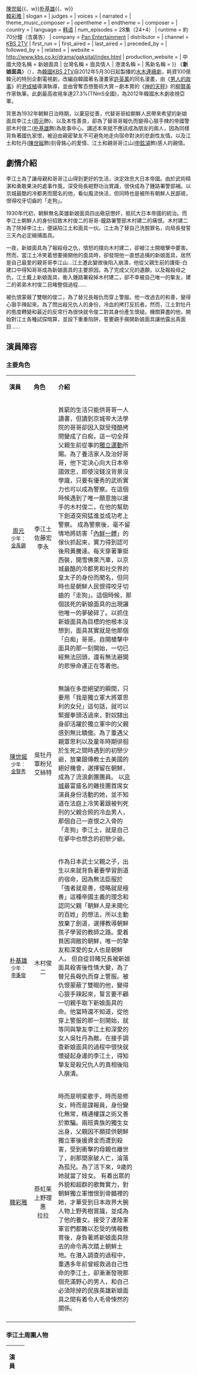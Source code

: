 {{Infobox Television
| show_name     = 新娘面具
| original_name = {{lang|ko|각시탈}}
| image         = [[檔案:新娘面具.jpg|250px]]
| caption       = 電視劇海報
| genre         = [[時代劇|時代劇]]、[[諜戰|諜戰]]、[[愛情|愛情]]
| format        = 
| based_on      = [[許英萬|許英萬]]《新娘面具》
| creator       =
| developer     = 
| writer        = [[柳賢美|柳賢美]]
| director      = [[尹成植|尹成植]]、[[車榮勳|車榮勳]]
| creative_director = 
| presenter     = 
| starring      = [[周元_(韓國)|周元]]{{、w}}[[陳世娫|陳世娫]]{{、w}}[[朴基雄|朴基雄]]{{、w}}<br>[[韓彩雅|韓彩雅]]
| slogan        =  
| judges        = 
| voices        = 
| narrated      = 
| theme_music_composer = 
| opentheme            =  
| endtheme             = 
| composer             = 
| country       = {{KOR}}
| language      = [[韩语|韩语]]
| num_episodes  = 28集（24+4）
| runtime       = 約70分鐘（含廣告）
| company       = [[Pan_Entertainment|Pan Entertainment]]
| distributor   = 
| channel       = [[KBS第2頻道|KBS 2TV]]
| first_run     = {{KOR}}
| first_aired   = {{start date|2012|5|30}}
| last_aired    = {{end date|2012|9|6}}
| preceded_by   = <!--只適用於系列作品-->
| followed_by   = <!--只適用於系列作品-->
| related       = 
| website       = http://www.kbs.co.kr/drama/gaksital/index.html
| production_website =
| 中國大陸名稱 = 新娘面具
| 台灣名稱    = 面具情人
| 港澳名稱    = 
| 馬新名稱    =  
}}
《'''新娘面具'''》（{{kor|k=각시탈|rm=Gaksital}}），為[[韓國|韓國]][[KBS第2頻道|KBS 2TV]]自2012年5月30日起製播的[[KBS水木連續劇|水木連續劇]]，耗資100億韓元的特別企劃電視劇，改編自韓國著名漫畫家[[許英萬|許英萬]]的同名漫畫，由《[[男人的故事|男人的故事]]》的[[尹成植|尹成植]]導演執導，並由曾奪百想藝術大賞－劇本賞的《[[神的天秤|神的天秤]]》的[[柳賢美|柳賢美]]作家執筆。此劇最高收視率達27.3%(TNmS全國)，為2012年韓國水木劇收視亞軍。

背景為1932年朝鮮日治時期，以棄惡從善，代替哥哥給朝鮮人民帶來希望的新娘面具李江土([[周元_(韓國)|周元]]飾)、以及本性善良，卻為了替哥哥報仇而變得心狠手辣的帝國警部木村俊二([[朴基雄|朴基雄]]飾)為故事中心。講述本來就不應該成為朋友的兩人，因為同樣背負著國仇家恨，被迫由親密摯友不可避免地走向宿命對決的悲劇性友情。以及江土和牡丹([[陳世娫|陳世娫]]飾)刻骨銘心的愛情、江土和親哥哥江山([[申鉉濬|申鉉濬]]飾)感人的親情。

== 劇情介紹 ==
李江土為了讓母親和哥哥江山得到更好的生活，決定效忠大日本帝國。由於武術精湛和勇敢果決的處事作風，深受局長紺野功治賞識，很快成為了鍾路署警部補。以京城最酷的冷都男而聞名的他，看似風流快活，但同時也是被所有朝鮮人民鄙視，恨得咬牙切齒的「走狗」。

1930年代初，朝鮮無名英雄新娘面具四出儆惡懲奸，抵抗大日本帝國的統治。而李江土朝鮮人的身份招致木村俊二的哥哥-鐘路署警部木村建二的痛恨。木村建二為了除掉李江土，便誣陷江土和面具一伙。江土為了替自己洗脫罪名，向局長發誓三天內必定緝捕面具。

一夜，新娘面具為了報殺母之仇，憤怒的撲向木村建二，卻被江土開槍擊中要害。然而，當江土冷笑着想要揭開他的面具時，卻發現他一直想追捕的新娘面具，居然是自己最愛的親哥哥李江山…江土遭此變故後陷入崩潰，他從父親生前的護衛-白建口中得知哥哥成為新娘面具的主要原因。為了完成父兄的遺願，以及報殺母之仇，江土戴上新娘面具，衝入鍾路署殺掉木村建二，卻不幸被自己唯一的摰友，建二的弟弟木村俊二目睹整個過程……

被仇恨蒙蔽了雙眼的俊二，為了替兄長報仇而穿上警服。他一改過去的和善，變得心狠手辣起來。為了問出殺兄仇人的身份，冷血的拷打反抗者。然而，江土對牡丹的態度轉變和最近的反常行為很快就令俊二對其身份產生懷疑。機關算盡的他，開始對江土各種試探暗算，並設下重重陷阱，誓要親手揭開新娘面具讓他露出真面目……

== 演員陣容 ==
=== 主要角色 ===
{| class="wikitable" width="70%"
|- style="background:#696969; color:white" align=center
| width="15%"|'''演員''' 
| width="15%"|'''角色''' 
|'''介紹''' 
|-
|<center>[[周元_(韓國)|周元]]<br /><small>少年：[[金禹錫|金禹錫]]</small>||<center>李江土<br>佐藤宏<br/>李永|| 貧窮的生活只能供哥哥一人讀書，但讀到京城帝大法學院的哥哥卻因入獄受殘酷拷問變成了白痴，這一切全拜父親生前從事的[[韓國獨立運動|獨立運動]]所賜。為了養活家人及治好哥哥，他下定決心向大日本帝國效忠，即使沒錢沒背景沒學識，只要有優秀的武術實力也可以成為警察。在這個時候遇到了唯一願意施以援手的木村俊二，在他的幫助下劍道突飛猛進並成功考上警察。
成為警察後，毫不留情地將妨害「[[內鮮一體|內鮮一體]]」的傢伙抓起來，實力得到認可後飛黃騰達。每天穿著筆挺西裝，開雪佛萊汽車，以京城最酷的冷都男和社交界的皇太子的身份而聞名，但同時也是朝鮮人民恨得咬牙切齒的「走狗」。這個時候，那個該死的新娘面具的出現讓他唯一的夢破碎了。以抓住新娘面具為目標的他根本沒想到，面具其實就是他那個「白痴」哥哥。自開槍擊中面具的那一刻開始，一切已經無法回頭，還有無法避開的悲慘命運正在等着他。
|-
|<center>[[陳世娫|陳世娫]]<br /><small>少年：[[金賢秀|金賢秀]]</small> ||<center>吳牡丹<br/>覃粉兒<br/>艾絲特 || 無論在多麼絕望的瞬間，只要用「我是獨立軍大將覃思利的女兒」這句話，就可以緊握拳頭活過來，對奴隸出身卻活躍於獨立軍中的父親感到無比驕傲。為了重遇父親覃思利以及童年時期徘徊於生死之間時遇到的初戀少爺，放棄跟傳教士去美國的絕好機會，選擇留在朝鮮，成為了流浪劇團團員。
以[[京城府|京城]]最富盛名的雜技團首席女演員身份活動的她，並不知道在法庭上冷笑著跟被判死刑的父親合照的冷血男人，那個自己一直恨之入骨的「走狗」李江土，就是自己在夢中也想念的初戀少爺。
|-
|<center>[[朴基雄|朴基雄]]<br /><small>少年：[[李秉俊|李秉俊]]</small>||<center>木村俊二|| 作為日本武士父親之子，出生以來就背負著要學習劍道的宿命，因為無法臣服於「強者就是善，侵略就是極善」這種帝國主義的理念和認同父親「朝鮮人是未開化的百姓」的想法，所以主動放棄了劍道，選擇教導朝鮮孩子學習的教師之路。愛着貧困凋敝的朝鮮，唯一的摯友和深愛的女人也是朝鮮人。
但自從目睹兄長被新娘面具殺害後性情大變，為了替兄長報仇而穿上警服。被仇恨蒙蔽了雙眼的他，變得心狠手辣起來，誓言要不顧一切親手取下新娘面具的命。他當時還不知道，從他穿上警服的那一刻開始，就等同與摯友李江土和深愛的女人吳牡丹為敵。在接手調查新娘面具的過程中很快就懷疑起身邊的李江土，得知摯友是殺兄仇人的真相後陷入崩潰。
|-
|<center>[[韓彩雅|韓彩雅]] ||<center>蔡虹茱<br />上野理惠<br/>拉拉 || 時而是明星歌手，時而是修女，時而是諜報員，身份變化無常，精通權謀之術又善於欺騙。兩班貴族的獨生女出身，父親因不願提供朝鮮獨立軍後援資金而遭到殺害，受到衝擊的母親也離世了，剎那間家破人亡，淪落為孤兒。為了活下來，9歲的她就當了妓女。
有着出眾的外貌和超群的歌舞實力，對朝鮮獨立軍憎恨到骨髓裡的她，才華受到日本政界大腕人物上野秀樹賞識，並成為了他的養女。接受了連陸軍軍官們都難以忍受的情報教育後，身負著將新娘面具除去的命令再次踏上朝鮮土地。在潛入調查的過程中，重遇多年前曾經救過自己性命的李江土，卻漸漸發現那個充滿野心的男人，和自己必須除掉的民族英雄新娘面具之間有着令人毛骨悚然的關係。
|-
|}

=== 李江土周圍人物 ===
{| class="wikitable" width="100%"
|- style="background:#696969; color:white" align=center
| width="12%"|'''演員''' 
| width="12%"|'''角色''' 
|'''介紹''' 
|-
|<center>[[申鉉濬|申鉉濬]]<br><small>少年：[[尹弘斌|尹弘斌]]</small>||<center>李江山<br/>李仁  || 江土的哥哥，因被日本警察嚴刑拷打，成了智障。在向殺母仇人健二復仇時，被不知情的身為帝國警察的弟弟開槍打死。
|-
|<center>[[宋鈺宿|宋鈺宿]] ||<center>韓氏|| 江山、江土的母親，發現江山為新娘面具後，被追來訊問的健二失手殺害。
|-
|<center>[[李一宰|李一宰]] ||<center>李宣|| 江山、江土的父親。
|-
|<center>[[全賢|全賢]] ||<center>白健|| 李宣的手下
|-
|}

=== 牡丹周圍人物 ===
{| class="wikitable" width="100%"
|- style="background:#696969; color:white" align=center
| width="12%"|'''演員''' 
| width="12%"|'''角色''' 
|'''介紹''' 
|-
|<center>[[全盧民|全盧民]] ||<center>覃<ref>台灣東森戲劇台首播配音時，覃念作"ㄊㄢˊ"，但後來台灣教育部更改覃字念作"ㄑ一ㄣˊ"，出現讀音錯誤現象。(實則"覃"字做為姓氏時，有三種不同發音。有唸做ㄊㄢˊ者，有唸做ㄑㄧㄣˊ者，亦有唸ㄒㄩㄣˊ者。)</ref>思利 || 牡丹的父親，獨立軍，假扮成有錢會社會長崔泰坤，接近李伯爵夫婦。
|-
|<center>[[孫炳昊|孫炳昊]] ||<center>趙東柱 || 極東雜技團團長
|-
|<center>[[李京實|李京實]] ||<center>吳東年 || 極東雜技團團員，當覃思利要被公開處決時，向警察反抗，被俊二開槍打死。
|-
|<center>[[李炳俊|李炳俊]] ||<center>申南多 || 極東雜技團團員
|-
|<center>[[孫汝恩|孫汝恩]] ||<center>嚴善華 || 極東雜技團團員，和牡丹最要好的妹妹。
|-
|<center>[[徐允兒|徐允兒]] ||<center>季順 || 極東雜技團團員，總是為了錢，出賣雜技團團員。
|-
|<center>[[潘敏貞|潘敏貞]] ||<center>安娜<br />（赤波） || 獨立軍同志，和覃思利假扮夫妻接近李時勇夫婦。在幫助覃思利逃跑時，重槍摔落車下，被警察抓回審問，最終咬舌自盡。
|-
|<center>[[金明坤|金明坤]] ||<center>楊白 || 獨立領導人
|-
|<center>[[鄭恩屏|鄭恩屏]] ||<center>真紅 || 臨時政府菁英要員
|-
|<center>[[金智玟|金智玟]] ||<center>安石 || 臨時政府菁英要員
|-
|<center>[[金永勳|金永勳]] ||<center>朴勤修 || 獨立軍要員，為了保護新娘面具，被俊二開槍打死。
|-
|<center>[[朴寶劍|朴寶劍]] ||<center>民奎 || 季順的弟弟
|-
|}

=== 木村俊二周圍人物 ===
{| class="wikitable" width="100%"
|- style="background:#696969; color:white" align=center
| width="12%"|'''演員''' 
| width="12%"|'''角色''' 
|'''介紹''' 
|-
|<center>[[千虎珍|千虎珍]] ||<center>木村太郎|| 鐘路警察署長，俊二的父親，氣昇會會員。
|-
|<center>[[朴柱亨|朴柱亨]] ||<center>木村憲二<ref>東森播出時，翻譯為木村健治。</ref>|| 鐘路警察署警部，俊二的哥哥。因為殺害江土的母親，遭到江土扮成的新娘面具殺害。
|-
|<center>[[朱福珍|朱福珍]] ||<center>奶娘 || 俊二的奶娘，順伊的奶奶
|-
|<center>[[賈媛|賈媛]] ||<center>沈順伊 || 被召去戰場擔任看護婦，實為日本為了召慰安婦的謊言。
|-
|}

=== 蔡虹茱周圍人物 ===
{| class="wikitable" width="100%"
|- style="background:#696969; color:white" align=center
| width="12%"|'''演員''' 
| width="12%"|'''角色''' 
|'''介紹''' 
|-
|<center>[[全國煥|全國煥]] ||<center>上原秀樹 || 氣昇會會長，虹茱的養父。
|-
|<center>[[安亨俊|安亨俊]] ||<center>勝山準 || 虹茱的護衛武士
|-
|<center>[[Bruce_Kahn|Bruce Kahn]] ||<center>加藤銀平 || 上原的手下
|-
|}

=== 鐘路警察署 ===
{| class="wikitable" width="100%"
|- style="background:#696969; color:white" align=center
| width="12%"|'''演員''' 
| width="12%"|'''角色''' 
|'''介紹''' 
|-
|<center>[[金應洙|金應洙]] ||<center>紺野浩二<ref>東森播出時，翻譯為今野弘治</ref> || [[朝鮮總督府|總督府]]警務局長，後被銀平殺害。
|-
|<center>[[尹鋒吉|尹鋒吉]] ||<center>阿部愼司 || 鐘路警察署巡察，江土的部下。
|-
|<center>[[尹鎮鎬|尹鎮鎬]] ||<center>小磯忠信 || 鐘路警察署巡察部長，憲二的部下。
|-
|<center>[[余鎬民|余鎬民]] ||<center>有志石田 || 俊二及小磯派來監視江土的警察
|-
|<center>[[金明樹|金明樹]] ||<center>村山義雄 || 上原秀樹威脅總督而上任的新署長
|-
|}

=== 天使俱樂部 ===
{| class="wikitable" width="100%"
|- style="background:#696969; color:white" align=center
| width="12%"|'''演員''' 
| width="12%"|'''角色''' 
|'''介紹''' 
|-
|<center>[[池瑞胤|池瑞胤]] ||<center>塔霞 || 天使俱樂部經營者，亦為協助獨立軍的一員。
|-
|<center>[[白宰振|白宰振]] ||<center>奉室長 || 天使俱樂部管理室長
|-
|<center>[[崔代勳|崔代勳]] ||<center>李海石|| 李施溶的兒子，電影導演。對背叛祖國的父親感到羞恥，在幫助新娘面具及獨立軍取得資金後，開槍自盡。
|-
|<center>[[張俊渝|張俊渝]] ||<center>瑪麗 || 天使俱樂部舞女
|-
|<center>[[李在源|李在源]] ||<center>盧向燁 || 天使俱樂部服務生，和塔霞私下協助獨立軍。
|-
|<center>[[吳恩禾|吳恩禾]] ||<center>秀智 || 天使俱樂部舞女
|-
|<center>[[楊熙允|楊熙允]] ||<center>珍妮 || 天使俱樂部舞女
|-
|}

=== 氣昇會京城支部 ===
{| class="wikitable" width="100%"
|- style="background:#696969; color:white" align=center
| width="12%"|'''演員''' 
| width="12%"|'''角色''' 
|'''介紹''' 
|-
|<center>[[權泰元|權泰元]] ||<center>崔銘燮 || 京城法院判事，被新娘面具殺死。
|-
|<center>[[金圭哲|金圭哲]] ||<center>禹炳俊 || [[朝鮮總督府|總督府]]附設醫院院長
|-
|<center>[[安奭奐|安奭奐]] ||<center>李施溶<ref>劇中出現漢字為李施溶，東森播出時，則翻譯為李時勇。</ref> || [[朝鮮總督府中樞院|中樞院]]參議，伯爵。被上原會長得知兒子海石協助新娘面具，而遭到上原會長賜死。
|-
|<center>[[金正蘭|金正蘭]] ||<center>李華京 || 李施溶伯爵的後妻。因繼子海石協助新娘面具，而遭到上原會長的賜死。
|-
|<center>[[金泰英|金泰英]] ||<center>朴寅杉 || 京城日報社長，因利用東震的名號，徵召看護婦，實為召慰安婦的謊言，誘騙朝鮮人上當，而被新娘面具殺死。
|-
|<center>[[房重賢|房重賢]] ||<center>朴星模 || 記者，寅杉的兒子，為了為父親復仇，而加入氣昇會。
|-
|<center>[[高仁範|高仁範]] ||<center>趙榮根 || 朝日銀行頭取，因利用貸款來騙取朝鮮人的地契，而被新娘面具殺死。
|-
|}

=== 其他人物 ===
{| class="wikitable" width="100%"
|- style="background:#696969; color:white" align=center
| width="12%"|'''演員''' 
| width="12%"|'''角色''' 
|'''介紹''' 
|-
|<center>[[宋敏亨|宋敏亨]] ||<center>和田龍 || 朝鮮總督
|-
|<center>[[金奉元|金奉元]] ||<center>金得水 ||
|-
|<center>[[姜基華|姜基華]] ||<center>雅子 || 妓生
|-
|<center>[[崔允俊|崔允俊]] ||<center>宋社長 || 京城旅社社長
|-
|<center>[[梁在元|梁在元]] ||<center>裴滿成 || 鐘路市場商人
|-
|<center>[[張光_(演員)|張光]] || || 中樞院參議
|-
|<center>[[金基賢_(演員)|金基賢]] ||<center>玄議員 ||
|-
|<center>[[洪汝珍|洪汝珍]] || || 玄議員的夫人，女校校長。
|-
|<center>[[吉金城|吉金城]] ||<center>南聖憲 ||
|-
|<center>[[朴誠雄|朴誠雄]] ||<center>東震 || 被日本警察列為不逞鮮人一號人物，私下訓練青年以獨立。
|-
|<center>[[崔大哲|崔大哲]] ||<center>宋記者 || 獨立軍一員
|-
|}

== 原聲帶 ==
*《新娘面具》OST（發行日期：2012年8月29日）
{{Tracklist
| writing_credits = 
| music_credits = 
| lyrics_credits = 
| arranger_credits = 
| producer_credits = 
| extra_column = 演唱

| title1 = Goodbye Day 
| note1 = 
| extra1 = ULALA SESSION
| length1 =

| title2 = 明知不可以
| note2 = 
| extra2 = 4 Men
| length2 =

| title3 = 晚霞過後
| note3 = 
| extra3 = Gavy NJ
| length3 =

| title4 = 你在我懷裡
| note4 = 
| extra4 = Bohemian
| length4 =

| title5 = 審判之日
| note5 = 
| extra5 = [[周元_(韓國)|周元]]＆[[李正賢|李正賢]]
| length5 =

| title6 = 那句話
| note6 = 
| extra6 =  Melody Day
| length6 =

| title7 = 愛情 還有愛情
| note7 = 
| extra7 = [[周元_(韓國)|周元]]
| length7 =

| title8 = 不行了
| note8 = 
| extra8 = 鄭恩屏
| length8 =

| title9 = 獨愛
| note9 = 
| extra9 = [[韓彩雅|韓彩雅]]
| length9 =

| title10 = 即使痛
| note10 = 
| extra10 = 李澀菲
| length10 =

| title11 = 青紅
| note11 = 
| extra11 = 池瑞允
| length11 =

| title12 = 新娘面具
| note12 = 
| extra12 = Various Artists
| length12 =

| title13 = Holy
| note13 = 
| extra13 = Various Artists
| length13 =

| title14 = 命運
| note14 =
| extra14 = Various Artists
| length14 =

| title15 = 我在你身邊
| note15 = 
| extra15 = Various Artists
| length15 =

| title16 = 守護神
| note16 = 
| extra16 = Various Artists
| length16 =

| title17 = 獨愛 
| note17 = Orch. Ver.
| extra17 = Various Artists
| length17 =

| title18 = 太極旗在這土地上
| note18 = 
| extra18 = Various Artists
| length18 =
}}

== 收視率 ==
{| class=wikitable
|-align=center
!rowspan="2"|集數
!rowspan="2"|播出日期
!colspan="2"|TNmS 收視率<ref>[http://home.tnms.tv/rating/main.asp TNmS 멀티미디어 홈페이지] {{webarchive|url=https://web.archive.org/web/20121112140836/http://home.tnms.tv/rating/main.asp |date=2012-11-12 }} </ref>
!colspan="2"|[[AGB尼爾森|AGB]] 收視率<ref>[http://www.agbnielsen.co.kr/index.asp?ref=0 AGB닐슨 미디어리서치 홈페이지] {{webarchive|url=https://web.archive.org/web/20131226133248/http://www.agbnielsen.co.kr/index.asp?ref=0 |date=2013-12-26 }} </ref>
|-
!大韓民國（全國）
!首爾（首都圈）
!大韓民國（全國）
!首爾（首都圈）
|-align=center
!第1集
|2012/05/30
|12.6%
|<span style=color:blue>'''12.8%'''</span>
|12.7%
|13.3%
|-align=center
!第2集
|2012/05/31 
|<span style=color:blue>'''12.4%'''</span>
|13.3%
|<span style=color:blue>'''12.4%'''</span>
|<span style=color:blue>'''12.9%'''</span>
|-align=center
!第3集
|2012/06/06 
|13.3%
|14.5%
|13.6%
|13.9%
|-align=center
!第4集
|2012/06/07
|14.8%
|14.9%
|15.6%
|16.7%
|-align=center
!第5集
|2012/06/13 
|13.8%
|14.1%
|14.5%
|15.4%
|-align=center
!第6集
|2012/06/14 
|15.5%
|16.3%
|15.0%
|15.7%
|-align=center
!第7集
|2012/06/20
|15.3%
|colspan="2"|15.5%
|16.5%
|-align=center
!第8集
|2012/06/21 
|15.4%
|15.0%
|15.5%
|16.3%
|-align=center
!第9集
|2012/06/27 
|14.7%
|13.9%
|14.8%
|15.2%
|-align=center
!第10集
|2012/06/28 
|14.6%
|15.0%
|15.9%
|15.3%
|-align=center
!第11集
|2012/07/04 
|17.6%
|17.2%
|14.8%
|15.8%
|-align=center
!第12集
|2012/07/05 
|16.5%
|rowspan=2|15.6%
|colspan="2"|14.0%
|-align=center
!第13集
|2012/07/11 
|16.7%
|colspan="2"|14.4%
|-align=center
!第14集
|2012/07/12 
|17.3%
|colspan="2"|16.3%
|17.5%
|-align=center
!第15集
|2012/07/18 
|17.2%
|16.8%
|15.2%
|16.7%
|-align=center
!第16集
|2012/07/19 
|18.1%
|17.3%
|16.8%
|18.2%
|-align=center
!第17集
|2012/07/25 
|16.7% 
|16.8%
|15.6%
|16.3%
|-align=center
!第18集
|2012/08/01 
|16.9% 
|16.3%
|18.0%
|rowspan=2|18.2%
|-align=center
!第19集
|2012/08/08
|19.3%
|18.8%
|18.3%
|-align=center
!第20集
|2012/08/09 
|colspan="2"|20.6%
|19.5%
|19.8%'''</span>
|-align=center
!第21集
|2012/08/15
|22.6%
|23.1%
|19.4% 
|18.8%
|-align=center
!第22集
|2012/08/16
|21.9%
|rowspan=2|22.4%
|19.7% 
|rowspan=2|19.5%
|-align=center
!第23集
|2012/08/22
|22.2%
|19.8%
|-align=center
!第24集
|2012/08/23
|22.3%
|22.9%
|20.3%
|20.2%
|-align=center
!第25集
|2012/08/29 
|colspan="2"|19.4%
|20.4%
|20.6%
|-align=center
!第26集
|2012/08/30 
|22.8%
|22.9%
|21.4%
|21.7%
|-align=center
!第27集
|2012/09/05 
|24.3%
|26.1%
|21.5%
|21.9%
|-align=center
!第28集
|2012/09/06 
|<span style=color:red>'''27.3%'''</span>
|<span style=color:red>'''27.7%'''</span>
|<span style=color:red>'''22.9%'''</span>
|<span style=color:red>'''23.2%'''</span>
|-align=center
!colspan="2"|平均收视率
|<span style=color:green>'''17.93%'''</span>
|<span style=color:green>'''17.98%'''</span>
|<span style=color:green>'''16.92%'''</span>
|<span style=color:green>'''17.35%'''</span>
|-align=center
|}

== 同時段競爭節目 ==
*[[文化廣播_(韓國)|MBC]]：《[[I_do_I_do|I do I do]]》、《[[阿娘使道傳|阿娘使道傳]]》
*[[SBS_(韓國)|SBS]]：《[[幽靈_(韓國電視劇)|幽靈]]》、《[[花樣少年少女_(2012年電視劇)|致美麗的你]]》

== 提名及獲獎列表 ==
{|class="wikitable" style="text-align:center"
|-style="background:#CCCCFF; color:#black; font-weight:bold" align="center"
| width="55"|年度 ||width="100"| 頒獎典禮 ||width="140"| 獎項 ||width="55"| 入圍者 ||width="10"|結果
|-
| rowspan="28"|'''2012年'''
|-
|rowspan="10"|第20屆大韓民國演藝大賞<ref>{{cite web |url=http://awards.emn.kr/news/index.php?tcode=aw02_05&qsort=wr_good&qord=desc |title=存档副本 |accessdate=2013-03-02  |deadurl=yes |archiveurl=https://web.archive.org/web/20131029200114/http://awards.emn.kr/news/index.php?tcode=aw02_05&qsort=wr_good&qord=desc |archivedate=2013-10-29 }}</ref>
| 最優秀電視劇賞 
| 新娘面具
| {{nom}}
|-
| 最優秀電視劇<br>PD賞 
| [[尹成植|尹成植]]
| {{nom}}
|-
| 最優秀男演員賞 
| [[周元_(韓國)|周元]]
| {{nom}}
|-
| rowspan=3|優秀男演員賞
| [[金應洙|金應洙]]
| {{won}}
|-
| [[李炳俊|李炳俊]]
| {{nom}}
|-
| [[全盧民|全盧民]]
| {{won}}
|-
| 最佳男配角賞 
| [[朴基雄|朴基雄]]
| {{nom}}
|-
| rowspan=3|最佳女新人賞
| [[韓彩雅|韓彩雅]]
| {{nom}}
|-
| [[陳世娫|陳世娫]]
| {{nom}}
|-
| [[潘敏貞|潘敏貞]]
| {{won}}
|-
| rowspan="3"|[[大田電視劇節#第一屆|1st K-Drama Star Awards]]<ref>{{Cite web |url=http://www.tvreport.co.kr/?c=news&m=newsview&idx=289033 |title=存档副本 |access-date=2013-04-13 |archive-date=2018-03-03 |archive-url=https://web.archive.org/web/20180303164748/http://www.tvreport.co.kr/?c=news&m=newsview&idx=289033 |dead-url=no }}</ref>
| 最優秀男演員賞
| [[周元_(韓國)|周元]]
| {{nom}}
|-
| 最優秀女演員賞
| [[陳世娫|陳世娫]]
| {{nom}}
|-
| 特技賞 
| 新娘面具
| {{won}}
|-
| rowspan="14"|[[KBS演技大賞|KBS演技大賞]]
| rowspan=2|最優秀男演員賞
| [[周元_(韓國)|周元]]
| {{nom}}
|-
| [[千浩振|千浩振]]
| {{nom}}
|-
| rowspan=2|優秀男演員賞<br>長篇電視劇部門
| [[周元_(韓國)|周元]]
| {{won}}
|-
| [[千虎珍|千虎珍]]
| {{nom}}
|-
| rowspan=2|優秀女演員賞<br>長篇電視劇部門
| [[陳世娫|陳世娫]]
| {{nom}}
|-
| [[韓彩雅|韓彩雅]]
| {{nom}}
|-
| 最佳女新人賞 
| [[陳世娫|陳世娫]]
| {{won}}
|-
| 最佳男配角賞 
| [[朴基雄|朴基雄]]
| {{won}}
|-
| 最佳女配角賞 
| [[金正蘭|金正蘭]]
| {{nom}}
|-
| 最佳男童星賞 
| [[金禹錫|金禹錫]]
| {{nom}}
|-
| 最佳女童星賞 
| [[金賢秀|金賢秀]]
| {{nom}}
|-
| rowspan=2|最佳情侶賞 
| [[周元_(韓國)|周元]] & [[朴基雄|朴基雄]]
| {{nom}}
|-
| [[周元_(韓國)|周元]] & [[陳世娫|陳世娫]]
| {{nom}}
|-
| 人氣賞 
| [[周元_(韓國)|周元]]
| {{won}}
|-
| rowspan="7"|'''2013年'''
|-
| 13th 大韓民國國會大賞<ref>{{Cite web |url=http://www.globalnewsagency.kr/news/articleView.html?idxno=1523 |title=存档副本 |access-date=2013-04-13 |archive-date=2020-04-18 |archive-url=https://web.archive.org/web/20200418154825/http://www.globalnewsagency.kr/news/articleView.html?idxno=1523 |dead-url=no }}</ref>
| 年度電視劇賞 
| 新娘面具
| {{won}}
|-
| [[第49屆百想藝術大賞|第49屆百想藝術大賞]]
| 男子人氣賞 
| [[周元_(韓國)|周元]]
| {{nom}}
|-
| rowspan=4|第1屆 DramaFever Award
| 最佳男演員賞 
| [[周元_(韓國)|周元]]
| {{nom}}
|-
| 最佳兄弟情誼賞 
| [[周元_(韓國)|周元]] & [[朴基雄|朴基雄]]
| {{won}}
|-
| 最佳反派獎 
| [[朴基雄|朴基雄]]
| {{nom}}
|-
| 最遺憾情侶賞 
| [[朴基雄|朴基雄]] & [[韓彩雅|韓彩雅]]
| {{nom}}
|}

== 軼事 ==
「江俊組合」:雖然劇中的官方配對是江土和牡丹，但對這部愛情綫偏少，主打雙男主愛恨情仇的電視劇而言，周元、朴基雄在劇中的友情綫似乎更受觀眾喜愛。雖然兩人在劇中是由友化敵，針鋒相對的仇敵關係，但在2012年KBS演技大賞中，「江俊組合」卻獲得最佳情侶獎提名，在2012及2013年的韓國網友列出的電視劇最佳情侶名單中亦多次榜上有名，在眾多男女cp中尤其亮眼，情況份屬罕見。2013年，周元、朴基雄共同獲得 DramaFever Award 最佳兄弟情誼賞。

== 其他 ==
*2012年4月18日，《新娘面具》劇組配角演員所搭乘車輛奔赴拍攝現場時發生交通事故，造成1人死亡、30人受傷。
*受到[[2012年夏季奧林匹克運動會|2012倫敦奧運]]影響，7月25日起連續2週僅於週三播出一集，8月8日起恢復每週二集。

== 腳註 ==
{{reflist}}
== 外部連結 ==
*[http://www.kbs.co.kr/drama/gaksital/ 韓國KBS官方網站] {{Wayback|url=http://www.kbs.co.kr/drama/gaksital/ |date=20171109053931 }}{{ko}}
*[https://web.archive.org/web/20130927225237/http://blog.ebc.net.tw/apps/mask/ 臺灣東森官方網站]{{zh-tw}}

{{電視節目的變遷
|電視台= {{KOR}} [[KBS第2頻道|KBS 2TV]]
|播放檔次= [[KBS水木連續劇|水木劇]]
|節目名稱= 新娘面具<br>（2012年5月30日 - 2012年9月6日）
|上一節目= [[赤道的男人|赤道的男人]]<br />（2012年3月21日 - 2012年5月24日）
|下一節目= [[世上哪裡都找不到的善良男人|世上哪裡都找不到的善良男人]]<br>（2012年9月12日 - 2012年11月15日）
}}
{{電視節目的變遷
| 電視台={{TWN}} [[東森戲劇台|東森戲劇台]]
| 播放檔次= 星期六、日 21:00 - 23:00
| 節目名稱= 面具情人<br />（2013年3月16日 - 2013年6月1日）
| 上一節目= [[妻子們的秘密|妻子們的秘密]]<br />（2013年2月23日 - 2013年3月10日）
| 下一節目= [[愛在哈佛|愛在哈佛]]<br />（2013年6月2日 - 2013年7月14日)
}}
{{電視節目的變遷
|電視台= {{KOR}} [[KBS_World|KBS World 24]]
|播放檔次= 星期二至五 05:00 - 06:05
|上一節目= [[不能結婚的男人_(韓國電視劇)|不能結婚的男人]]<br />（2021年1月14日 - 2021年2月10日）
|節目名稱= 新娘面具<br />（2021年2月11日 - 2021年3月26日）
|下一節目= [[榮光的在仁|榮光的在仁]]<br />（2021年3月30日 - 2021年5月7日）
}}
{{KBS水木連續劇}}
{{Pan Entertainment}}
{{南韓古裝/年代電視劇}}
{{2013年台灣播出之韓劇}}
{{DEFAULTSORT:Gaksital}}
[[Category:KBS水木連續劇|Category:KBS水木連續劇]]
[[Category:反日情绪|Category:反日情绪]]
[[Category:2012年韓國電視劇集|Category:2012年韓國電視劇集]]
[[Category:許英萬漫畫改編作品|Category:許英萬漫畫改編作品]]
[[Category:韓國動作劇|Category:韓國動作劇]]
[[Category:報復題材電視劇|Category:報復題材電視劇]]
[[Category:京城府背景作品|Category:京城府背景作品]]
[[Category:東森電視外購韓劇|Category:東森電視外購韓劇]]
[[Category:面具相關作品|Category:面具相關作品]]
[[Category:朝鮮日治時期背景電視劇|Category:朝鮮日治時期背景電視劇]]
[[Category:KBS時代劇|Category:KBS時代劇]]
